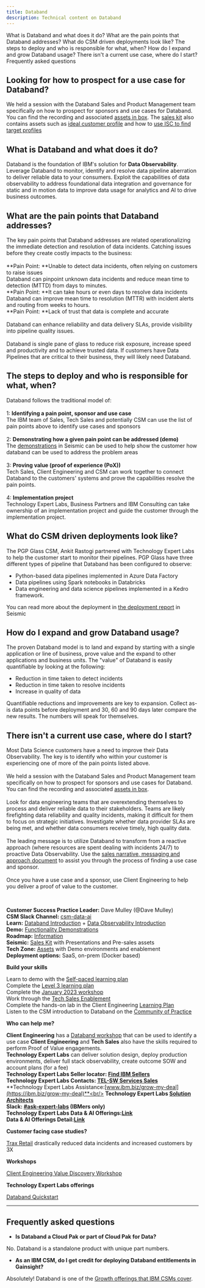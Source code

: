 ```yaml
---
title: Databand
description: Technical content on Databand
---
```


<AnchorLinks small>
<AnchorLink>What is Databand and what does it do?</AnchorLink>
<AnchorLink>What are the pain points that Databand addresses?</AnchorLink>
<AnchorLink>What do CSM driven deployments look like?</AnchorLink>
<AnchorLink>The steps to deploy and who is responsible for what, when?</AnchorLink>
<AnchorLink>How do I expand and grow Databand usage?</AnchorLink>
<AnchorLink>There isn't a current use case, where do I start?</AnchorLink>
<AnchorLink>Frequently asked questions</AnchorLink>
</AnchorLinks>

<Row>
<Column colMd={7} colLg={7} noGutterMdLeft>

## Looking for how to prospect for a use case for Databand?
We held a session with the Databand Sales and Product Management team specifically on how to prospect for sponsors and use cases for Databand. You can find the recording and associated <a href='https://ibm.box.com/s/qwvaub48ua6e35yq5nmhbh9zwuqkyhvv' target='_blank' rel='noreferrer noopener'>assets in box</a>. The <a href='https://ibm.seismic.com/Link/Content/DCF4H9Rpfffc78cH2TFbM4WVfBDB' target='_blank' rel='noreferrer noopener'>sales kit</a> also contains assets such as <a href='https://ibm.seismic.com/Link/Content/DC667GP4R6G8fGWQHXQp8f87ggFV' target='_blank' rel='noreferrer noopener'>ideal customer profile</a> and how to <a href='https://ibm.seismic.com/Link/Content/DCD32JjGp3GpPGHDChhdQTdm6pmP' target='_blank' rel='noreferrer noopener'>use ISC to find target profiles</a>

## What is Databand and what does it do? <br/>
Databand is the foundation of IBM's solution for **Data Observability**. Leverage Databand to monitor, identify and resolve data pipeline aberration to deliver reliable data to your consumers. Exploit the capabilities of data observability to address foundational data integration and governance for static and in motion data to improve data usage for analytics and AI to drive business outcomes.

## What are the pain points that Databand addresses?

The key pain points that Databand addresses are related operationalizing the immediate detection and resolution of data incidents. Catching issues before they create costly impacts to the business: <br/><br/>
**Pain Point: **Unable to detect data incidents, often relying on customers to raise issues <br/>
Databand can pinpoint unknown data incidents and reduce mean time to detection (MTTD) from days to minutes.<br/>
**Pain Point: **It can take hours or even days to resolve data incidents  <br/>
Databand can improve mean time to resolution (MTTR) with incident alerts and routing from weeks to hours.<br/>
**Pain Point: **Lack of trust that data is complete and accurate <br/><br/>
Databand can enhance reliability and data delivery SLAs, provide visibility into pipeline quality issues.<br/><br/>
Databand is single pane of glass to reduce risk exposure, increase speed and productivity and to achieve trusted data. If customers have Data Pipelines that are critical to their business, they will likely need Databand.


## The steps to deploy and who is responsible for what, when?

Databand follows the traditional model of: <br/><br/>
1: **Identifying a pain point, sponsor and use case**<br/>
The IBM team of Sales, Tech Sales and potentially CSM can use the list of pain points above to identify use cases and sponsors<br/><br/>
2: **Demonstrating how a given pain point can be addressed (demo)**<br/>
The <a href='https://ibm.seismic.com/Link/Content/DCF4H9Rpfffc78cH2TFbM4WVfBDB#/?anchorId=ba3a0246-5d62-42f3-a09e-fc10eee6aa5d' target='_blank' rel='noreferrer noopener'>demonstrations</a> in Seismic can be used to help show the customer how databand can be used to address the problem areas<br/><br/>
3: **Proving value (proof of experience (PoX))**<br/>
Tech Sales, Client Engineering and CSM can work together to connect Databand to the customers' systems and prove the capabilities resolve the pain points.<br/><br/>
4: **Implementation project**<br/>
Technology Expert Labs, Business Partners and IBM Consulting can take ownership of an implementation project and guide the customer through the implementation project.<br/>

## What do CSM driven deployments look like?

The PGP Glass CSM, Ankit Rastogi partnered with Technology Expert Labs to help the customer start to monitor their pipelines. PGP Glass have three different types of pipeline that Databand has been configured to observe:
  * Python-based data pipelines implemented in Azure Data Factory
  * Data pipelines using Spark notebooks in Databricks
  * Data engineering and data science pipelines implemented in a Kedro framework.

You can read more about the deployment in <a href='https://ibm.seismic.com/Link/Content/DC6fTGgdQB34R8hD98gJTd6bVh88' target='_blank' rel='noreferrer noopener'>the deployment report</a> in Seismic

## How do I expand and grow Databand usage?

The proven Databand model is to land and expand by starting with a single application or line of business, prove value and the expand to other applications and business units. The "value" of Databand is easily quantifiable by looking at the following:
  * Reduction in time taken to detect incidents
  * Reduction in time taken to resolve incidents
  * Increase in quality of data

Quantifiable reductions and improvements are key to expansion. Collect as-is data points before deployment and 30, 60 and 90 days later compare the new results. The numbers will speak for themselves.


## There isn't a current use case, where do I start?
Most Data Science customers have a need to improve their Data Observability. The key is to identify who within your customer is experiencing one of more of the pain points listed above. <br/><br/>
We held a session with the Databand Sales and Product Management team specifically on how to prospect for sponsors and use cases for Databand. You can find the recording and associated <a href='https://ibm.box.com/s/qwvaub48ua6e35yq5nmhbh9zwuqkyhvv' target='_blank' rel='noreferrer noopener'>assets in box</a>.<br/><br/>
Look for data engineering teams that are overextending themselves to process and deliver reliable data to their stakeholders. Teams are likely firefighting data reliability and quality incidents, making it difficult for them to focus on strategic initiatives. Investigate whether data provider SLAs are being met, and whether data consumers receive timely, high quality data. <br/><br/>
The leading message is to utilize Databand to transform from a reactive approach (where resources are spent dealing with incidents 24/7) to proactive Data Observability. Use the <a href='https://ibm.seismic.com/Link/Content/DCVjXJCJqDpRT8hJ4pqmpDh2HhRG' target='_blank' rel='noreferrer noopener'>sales narrative, messaging and approach document</a> to assist you through the process of finding a use case and sponsor. <br/><br/>
Once you have a use case and a sponsor, use Client Engineering to help you deliver a proof of value to the customer.

</Column>

<Column colMd={5} colLg={5} noGutterMdLeft>

<br/>

<Aside>

**Customer Success Practice Leader:** Dave Mulley (@Dave Mulley)<br/>
**CSM Slack Channel:** <a href='https://ibm-cloud.slack.com/archives/C01L3NASBUJ' target='_blank' rel='noreferrer noopener'>csm-data-ai</a><br/>
**Learn:** <a href='https://ibm.seismic.com/Link/Content/DCjXQgbRm8VP7GW2Jd7dBgdQ4gjd' target='_blank' rel='noreferrer noopener'>Databand Introduction</a> + <a href='https://ibm.seismic.com/Link/Content/DCRVhDPPqMm4jGcHWDgRGGP7dqjB' target='_blank' rel='noreferrer noopener'>Data Observability Introduction</a> <br/>
**Demo:** <a href='https://ibm.seismic.com/Link/Content/DCF4H9Rpfffc78cH2TFbM4WVfBDB#/?anchorId=ba3a0246-5d62-42f3-a09e-fc10eee6aa5d' target='_blank' rel='noreferrer noopener'>Functionality Demonstrations</a> <br/>
**Roadmap:** <a href='https://ibm.seismic.com/Link/Content/DCF4H9Rpfffc78cH2TFbM4WVfBDB#/?anchorId=ae9df2a5-b457-462d-b5dc-c48adc5054d9' target='_blank' rel='noreferrer noopener'>Information</a><br/>
**Seismic:** <a href='https://ibm.seismic.com/Link/Content/DCF4H9Rpfffc78cH2TFbM4WVfBDB' target='_blank' rel='noreferrer noopener'>Sales Kit</a> with Presentations and Pre-sales assets<br/>
**Tech Zone:** <a href='https://techzone.ibm.com/collection/2022-data-and-ai-tech-sales-resources-for-data-observability' target='_blank' rel='noreferrer noopener'>Assets</a> with Demo environments and enablement<br/>
**Deployment options:** SaaS, on-prem (Docker based)

</Aside>

<Aside>

**Build your skills**

Learn to demo with the <a href='https://ibm.box.com/s/04zecwea7btil2yo52ncefsdfl4e1b6a' target='_blank' rel='noreferrer noopener'>Self-paced learning plan</a><br/>
Complete the <a href='https://yourlearning.ibm.com/activity/PLAN-A390328C0AD0' target='_blank' rel='noreferrer noopener'>Level 3 learning plan</a><br/>
Complete the <a href='https://ibm.ent.box.com/s/jjs1xh8157r3bodglp8he0ylsi80q1xa' target='_blank' rel='noreferrer noopener'>January 2023 workshop</a><br/>
Work through the <a href='https://ibm.seismic.com/Link/Content/DCj7BbQDRjchD8fWhhqbhX9JR2mj'>Tech Sales Enablement</a><br/>
Complete the hands-on lab in the Client Engineering <a href='https://yourlearning.ibm.com/activity/PLAN-413E1D4953AF'>Learning Plan</a><br/>
Listen to the CSM introduction to Databand on the <a href='https://ibm.box.com/s/bn39ervru610c78oakbf4rcm1dypyxp5'>Community of Practice</a><br/>

</Aside>

<Aside>

**Who can help me?**

**Client Engineering** has a [Databand workshop](https://app.mural.co/t/presalesgarageamericas9984/m/presalesgarageamericas9984/1671059111826/de4bfd53933bc06fbaa9fbe61b138969cfcc45d5?invited=true&sender=u0de8e955448cde67fc251570) that can be used to identify a use case
**Client Engineering** and **Tech Sales** also have the skills required to perform Proof of Value engagements.<br/>
**Technology Expert Labs** can deliver solution design, deploy production environments, deliver full stack observability, create outcome SOW and account plans (for a fee)<br/>
**Technology Expert Labs Seller locator: [Find IBM Sellers](https://ibm.biz/FindIBMSellers)**<br/>
**Technology Expert Labs Contacts: [TEL-SW Services Sales](http://ibm.biz/ExpertLabs-WWContacts)**<br/>
**Technology Expert Labs Assistance:[www.ibm.biz/grow-my-deal](https://ibm.biz/grow-my-deal)**<br/>
**Technology Expert Labs [Solution Architects](https://w3.ibm.com/w3publisher/americasexpertlabs/our-team/solution-architect-team)**<br/>
**Slack: [#ask-expert-labs](https://ibm.biz/ask-expert-labs) (IBMers only)**<br/>
**Technology Expert Labs Data & AI Offerings:[Link]( https://ibm.seismic.com/Link/Content/DCJDcj942qMcD8HCXVj2RFXbXXmG)**<br/>
**Data & AI Offerings Detail:[Link](https://ibm.seismic.com/Link/Content/DCRjRRmhcDWJc8mMgGh2CHCPV7Gj)**<br/>

</Aside>

<Aside>

**Customer facing case studies?**

[Trax Retail](https://databand.ai/resources/trax-retail-case-study/) drastically reduced data incidents and increased customers by 3X

</Aside>

<Aside>

**Workshops**

<a href='https://w3.ibm.com/w3publisher/databand-poc/engagement-model/discovery-workshop' target='_blank' rel='noreferrer noopener'>Client Engineering Value Discovery Workshop</a>


</Aside>


<Aside>

**Technology Expert Labs offerings**

<a href='https://ibm.seismic.com/Link/Content/DCfFPcPb39J4j87B687qXJ2F9ThG' target='_blank' rel='noreferrer noopener'>Databand Quickstart</a>

</Aside>

</Column>

</Row>

<Row>

<Column>

_____________________________


## Frequently asked questions

* **Is Databand a Cloud Pak or part of Cloud Pak for Data?**

No. Databand is a standalone product with unique part numbers.

* **As an IBM CSM, do I get credit for deploying Databand entitlements in Gainsight?**

Absolutely! Databand is one of the <a href='https://w3.ibm.com/w3publisher/customersuccess/the-practice/csm-covered-offerings' target='_blank' rel='noreferrer noopener'>Growth offerings that IBM CSMs cover</a>.

</Column>
</Row>
